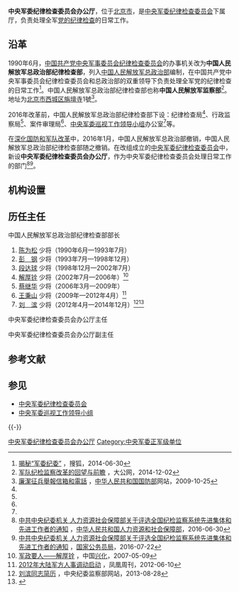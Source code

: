 {{Infobox PRCG |color = darkgreen
|机构名称 = 中央军委纪律检查委员会办公厅
|标志1 = China Emblem PLA.svg
|标志1说明 = [[中国人民解放军军徽|中国人民解放军军徽]]
|上级机构 = [[中央军委纪律检查委员会|中央军委纪律检查委员会]]
|机构类型 = 中央军委纪律检查委员会下属厅
|军事级别 = 正军级|nocat
|职位1 = 主任
|人员1 = 
|衔级1 = [[中国人民解放军少将|少将]]
|职位2=
|人员2=
|职位3=
|人员3=
|职位4=
|人员4=
|地址1=[[北京市|北京市]]
|邮编1=
|电话1={{Tel|86|10|}}
|成立时间=2016年
|a=
|b=
|c=
|d=
|E=
|e=
}}

'''中央军委纪律检查委员会办公厅'''，位于[[北京市|北京市]]，是[[中央军委纪律检查委员会|中央军委纪律检查委员会]]下属厅，负责处理全军[[中国共产党纪律检查机关|党的纪律检查]]的日常工作。

==沿革==
1990年6月，[[中国共产党中央军事委员会纪律检查委员会|中国共产党中央军事委员会纪律检查委员会]]的办事机关改为'''中国人民解放军总政治部纪律检查部'''，列入[[中国人民解放军总政治部|中国人民解放军总政治部]]编制，在中国共产党中央军事委员会纪律检查委员会和总政治部的双重领导下负责处理全军党的纪律检查的日常工作<ref name=sohu>[http://news.sohu.com/20140630/n401580524.shtml 揭秘“军委纪委”] {{Wayback|url=http://news.sohu.com/20140630/n401580524.shtml |date=20141209070552 }}，搜狐，2014-06-30</ref>。中国人民解放军总政治部纪律检查部也称'''中国人民解放军监察部'''<ref name="dgw">[http://news.takungpao.com/roll/2014-12/2845573_3.html 军队纪检监察改革的回望与前瞻] {{Wayback|url=http://news.takungpao.com/roll/2014-12/2845573_3.html |date=20160304091258 }}，大公网，2014-12-02</ref>。地址为[[北京市|北京市]][[西城区|西城区]][[旃壇寺|旃壇寺]]1號<ref>[http://news.mod.gov.cn/big5/headlines/2009-10/25/content_4097737.htm 廉潔征兵舉報信箱和電話] {{Wayback|url=http://news.mod.gov.cn/big5/headlines/2009-10/25/content_4097737.htm |date=20180107120158 }}，[[中华人民共和国国防部|中华人民共和国国防部]]网站，2009-10-25</ref>。

2016年改革前，中国人民解放军总政治部纪律检查部下设：纪律检查局<ref name=dgw/>、行政监察局<ref name=dgw/>、案件审理局<ref name=dgw/>、[[中央军委巡视工作领导小组|中央军委巡视工作领导小组]]办公室<ref name=dgw/>等。

在[[深化国防和军队改革|深化国防和军队改革]]中，2016年1月，中国人民解放军总政治部撤销，中国人民解放军总政治部纪律检查部随之撤销。在改组成立的[[中央军委纪律检查委员会|中央军委纪律检查委员会]]中，新设'''中央军委纪律检查委员会办公厅'''，作为中央军委纪律检查委员会处理日常工作的部门<ref>[http://www.mohrss.gov.cn/gkml/xxgk/201607/t20160722_244062.html 中共中央纪委机关 人力资源社会保障部关于评选全国纪检监察系统先进集体和先进工作者的通知] {{Wayback|url=http://www.mohrss.gov.cn/gkml/xxgk/201607/t20160722_244062.html |date=20190502155249 }}，[[中华人民共和国人力资源和社会保障部|中华人民共和国人力资源和社会保障部]]，2016-06-30</ref><ref>[http://www.scs.gov.cn/khjl/gjbzjl/201607/t20160722_5305.html 中共中央纪委机关 人力资源社会保障部关于评选全国纪检监察系统先进集体和先进工作者的通知] {{Wayback|url=http://www.scs.gov.cn/khjl/gjbzjl/201607/t20160722_5305.html |date=20170904203651 }}，[[国家公务员局|国家公务员局]]，2016-07-22</ref>。

==机构设置==

== 历任主任 ==
;中国人民解放军总政治部纪律检查部部长
# [[陈为松|陈为松]] 少将（1990年6月—1993年7月）
# [[彭钢|彭　钢]] 少将（1993年7月—1998年12月）
# [[段达球|段达球]] 少将（1998年12月—2002年7月）
# [[解厚铨|解厚铨]] 少将（2002年7月—2006年）<ref>[http://www.xinghua.gov.cn/art/2007/5/9/art_104_17609.html 军政要人——解厚铨] {{Wayback|url=http://www.xinghua.gov.cn/art/2007/5/9/art_104_17609.html |date=20160309202217 }}，中国[[兴化|兴化]]，2007-05-09</ref>
# [[蔡继华|蔡继华]] 少将（2006年3月—2009年）
# [[王秉山|王秉山]] 少将（2009年—2012年4月）<ref>[http://www.51fenghuang.com/news/fengmiangushi/1156.html 2012年大陆军方人事调动启动] {{Wayback|url=http://www.51fenghuang.com/news/fengmiangushi/1156.html |date=20160304225906 }}，凤凰周刊，2012-06-10</ref>
# [[刘滨_(少将)|刘　滨]] 少将（2012年4月—2014年12月）<ref>[http://www.ccdi.gov.cn/xxgk/ldbz/lb/201307/t20130719_6817.html 刘滨同志简历] {{Wayback|url=http://www.ccdi.gov.cn/xxgk/ldbz/lb/201307/t20130719_6817.html |date=20141215153123 }}，中央纪委监察部网站，2013-08-28</ref><ref>{{Cite web |url=http://mil.sohu.com/20141215/n406964149.shtml |title=北京军区政治部副主任刘滨一行到阜平走访调研，搜狐，2014-12-15 |accessdate=2016-09-14 |archive-date=2019-12-11 |archive-url=https://web.archive.org/web/20191211134758/http://mil.sohu.com/20141215/n406964149.shtml |dead-url=no }}</ref>

{{col-begin}}
{{col-2}}
;中央军委纪律检查委员会办公厅主任

{{col-2}}
;中央军委纪律检查委员会办公厅副主任

{{col-end}}

== 参考文献 ==
{{Reflist|30em}}

== 参见 ==
* [[中央军委纪律检查委员会|中央军委纪律检查委员会]]
* [[中央军委巡视工作领导小组|中央军委巡视工作领导小组]]

{{-}}
{{中央军委|属}}
[[Category:中央军委纪律检查委员会办公厅|]]
[[Category:中央军委正军级单位|Category:中央军委正军级单位]]